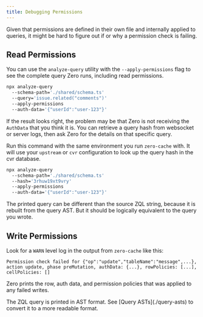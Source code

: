 ```yaml
---
title: Debugging Permissions
---
```


Given that permissions are defined in their own file and internally applied to queries, it might be hard to figure out if or why a permission check is failing.

## Read Permissions

You can use the `analyze-query` utility with the `--apply-permissions` flag to see the complete query Zero runs, including read permissions.

```bash
npx analyze-query
  --schema-path='./shared/schema.ts'
  --query='issue.related("comments")'
  --apply-permissions
  --auth-data='{"userId":"user-123"}'
```

If the result looks right, the problem may be that Zero is not receiving the `AuthData` that you think it is. You can retrieve a query hash from websocket or server logs, then ask Zero for the details on that specific query.

Run this command with the same environment you run `zero-cache` with. It will use your `upstream` or `cvr` configuration to look up the query hash in the cvr database.

```bash
npx analyze-query
  --schema-path='./shared/schema.ts'
  --hash='3rhuw19xt9vry'
  --apply-permissions
  --auth-data='{"userId":"user-123"}'
```

<Note type="note" slug="decompilation">
  The printed query can be different than the source ZQL string, because it is rebuilt from the query AST. But it should be logically equivalent to the query you wrote.
</Note>

## Write Permissions

Look for a `WARN` level log in the output from `zero-cache` like this:

```
Permission check failed for {"op":"update","tableName":"message",...}, action update, phase preMutation, authData: {...}, rowPolicies: [...], cellPolicies: []
```

Zero prints the row, auth data, and permission policies that was applied to any failed writes.

<Note slug="ast-format">
  The ZQL query is printed in AST format. See [Query ASTs](./query-asts) to
  convert it to a more readable format.
</Note>
